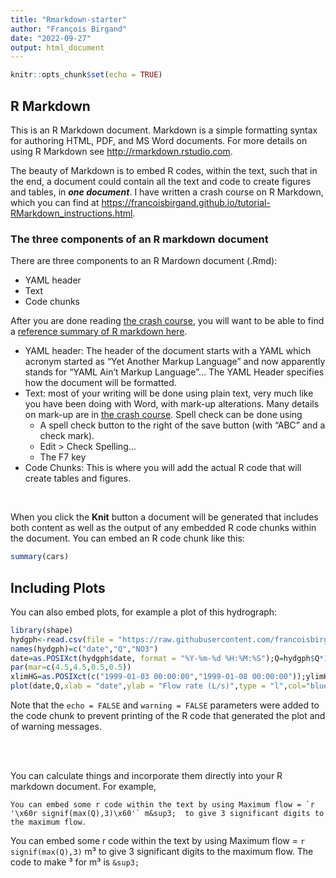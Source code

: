 ```yaml
---
title: "Rmarkdown-starter"
author: "François Birgand"
date: "2022-09-27"
output: html_document
---
```


```r
knitr::opts_chunk$set(echo = TRUE)
```

## R Markdown

This is an R Markdown document. Markdown is a simple formatting syntax for authoring HTML, PDF, and MS Word documents. For more details on using R Markdown see <http://rmarkdown.rstudio.com>.

The beauty of Markdown is to embed R codes, within the text, such that in the end, a document could contain all the text and code to create figures and tables, in ***one document***. I have written a crash course on R Markdown, which you can find at [https://francoisbirgand.github.io/tutorial-RMarkdown_instructions.html](https://francoisbirgand.github.io/tutorial-RMarkdown_instructions.html).

### The three components of an R markdown document

There are three components to an R Mardown document (.Rmd):

- YAML header
- Text
- Code chunks

After you are done reading [the crash course](https://francoisbirgand.github.io/tutorial-RMarkdown_instructions.html), you will want to be able to find a [reference summary of R markdown here](https://rstudio.com/wp-content/uploads/2016/03/rmarkdown-cheatsheet-2.0.pdf).

- YAML header: The header of the document starts with a YAML which acronym started as “Yet Another Markup Language” and now apparently stands for “YAML Ain’t Markup Language”… The YAML Header specifies how the document will be formatted.
- Text: most of your writing will be done using plain text, very much like you have been doing with Word, with mark-up alterations. Many details on mark-up are in [the crash course](https://francoisbirgand.github.io/tutorial-RMarkdown_instructions.html). Spell check can be done using
    - A spell check button to the right of the save button (with “ABC” and a check mark).
    - Edit > Check Spelling…
    - The F7 key
- Code Chunks: This is where you will add the actual R code that will create tables and figures.

</br>

When you click the **Knit** button a document will be generated that includes both content as well as the output of any embedded R code chunks within the document. You can embed an R code chunk like this:


```r
summary(cars)
```

## Including Plots

You can also embed plots, for example a plot of this hydrograph:

```r
library(shape)
hydgph<-read.csv(file = "https://raw.githubusercontent.com/francoisbirgand/discharge_and_flux_calculations/master/hydgph.csv", header = TRUE)
names(hydgph)=c("date","Q","NO3")
date=as.POSIXct(hydgph$date, format = "%Y-%m-%d %H:%M:%S");Q=hydgph$Q*1000
par(mar=c(4.5,4.5,0.5,0.5))
xlimHG=as.POSIXct(c("1999-01-03 00:00:00","1999-01-08 00:00:00"));ylimHG=c(50,350)
plot(date,Q,xlab = "date",ylab = "Flow rate (L/s)",type = "l",col="blue",xlim=xlimHG,ylim=ylimHG)
```

Note that the `echo = FALSE` and `warning = FALSE` parameters were added to the code chunk to prevent printing of the R code that generated the plot and of warning messages.

</br></br>

You can calculate things and incorporate them directly into your R markdown document. For example, 

```
You can embed some r code within the text by using Maximum flow = `r '\x60r signif(max(Q),3)\x60'` m&sup3;  to give 3 significant digits to the maximum flow. 
```

You can embed some r code within the text by using Maximum flow = `r signif(max(Q),3)` m&sup3; to give 3 significant digits to the maximum flow. The code to make &sup3; for m&sup3; is `&sup3;`

</br></br></br></br>

